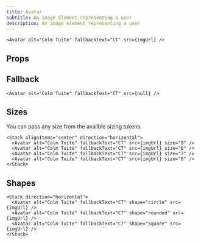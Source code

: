 ```yaml
---
title: Avatar
subtitle: An image element representing a user
description: An image element representing a user
---
```


```tsx live imgUrl="https://images.unsplash.com/photo-1492633423870-43d1cd2775eb?&w=128&h=128&dpr=2&q=80" name="simple avatar"
<Avatar alt="Colm Tuite" fallbackText="CT" src={imgUrl} />
```

## Props

<PropsTable sourceLink={sourceLink} types={types} />

## Fallback

```tsx live name="avatar fallback"
<Avatar alt="Colm Tuite" fallbackText="CT" src={null} />
```

## Sizes

You can pass any size from the availble <Link href="/overview/design-concepts#design-tokens">sizing tokens</Link>.

```tsx live imgUrl="https://images.unsplash.com/photo-1492633423870-43d1cd2775eb?&w=128&h=128&dpr=2&q=80" name="avatar sizes"
<Stack alignItems="center" direction="horizontal">
  <Avatar alt="Colm Tuite" fallbackText="CT" src={imgUrl} size="9" />
  <Avatar alt="Colm Tuite" fallbackText="CT" src={imgUrl} size="8" />
  <Avatar alt="Colm Tuite" fallbackText="CT" src={imgUrl} size="7" />
  <Avatar alt="Colm Tuite" fallbackText="CT" src={imgUrl} size="6" />
</Stack>
```

## Shapes

```tsx live imgUrl="https://images.unsplash.com/photo-1492633423870-43d1cd2775eb?&w=128&h=128&dpr=2&q=80" name="avatar shapes"
<Stack direction="horizontal">
  <Avatar alt="Colm Tuite" fallbackText="CT" shape="circle" src={imgUrl} />
  <Avatar alt="Colm Tuite" fallbackText="CT" shape="rounded" src={imgUrl} />
  <Avatar alt="Colm Tuite" fallbackText="CT" shape="square" src={imgUrl} />
</Stack>
```
